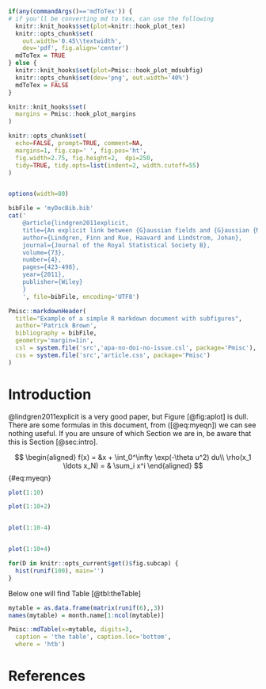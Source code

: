 ```r

if(any(commandArgs()=='mdToTex')) {
# if you'll be converting md to tex, can use the following
  knitr::knit_hooks$set(plot=knitr::hook_plot_tex)  
  knitr::opts_chunk$set(
    out.width='0.45\\textwidth', 
    dev='pdf', fig.align='center')
  mdToTex = TRUE
} else {
  knitr::knit_hooks$set(plot=Pmisc::hook_plot_mdsubfig)
  knitr::opts_chunk$set(dev='png', out.width='40%')
  mdToTex = FALSE
}

knitr::knit_hooks$set(
  margins = Pmisc::hook_plot_margins
)

knitr::opts_chunk$set(
  echo=FALSE, prompt=TRUE, comment=NA,
  margins=1, fig.cap=' ', fig.pos='ht',
  fig.width=2.75, fig.height=2,  dpi=250, 
  tidy=TRUE, tidy.opts=list(indent=2, width.cutoff=55)
)


options(width=80)

bibFile = 'myDocBib.bib'
cat('
    @article{lindgren2011explicit,
    title={An explicit link between {G}aussian fields and {G}aussian {M}arkov random fields the stochastic partial differential equation approach},
    author={Lindgren, Finn and Rue, Haavard and Lindstrom, Johan},
    journal={Journal of the Royal Statistical Society B},
    volume={73},
    number={4},
    pages={423-498},
    year={2011},
    publisher={Wiley}
    }
    ', file=bibFile, encoding='UTF8')

```


	
```r
Pmisc::markdownHeader(
  title="Example of a simple R markdown document with subfigures", 		
  author='Patrick Brown',
  bibliography = bibFile,
  geometry='margin=1in',
  csl = system.file('src','apa-no-doi-no-issue.csl', package='Pmisc'),
  css = system.file('src','article.css', package='Pmisc')
)
```


# Introduction {#sec:intro}


@lindgren2011explicit is a very good paper, but Figure [@fig:aplot] is dull.
There are some formulas in this document, from ([@eq:myeqn]) we can see
nothing useful.  If you are unsure of which Section we are in, be aware that
this is Section [@sec:intro].


$$
\begin{aligned}
f(x) = &x + \int_0^\infty \exp(-\theta u^2) du\\
\rho(x_1 \ldots x_N) = & \sum_i x^i
\end{aligned}
$$ {#eq:myeqn}


```r
plot(1:10)

plot(1:10+2)


plot(1:10-4)


plot(1:10+4)
```


```r

for(D in knitr::opts_current$get()$fig.subcap) {
  hist(runif(100), main='')
}
```

Below one will find Table [@tbl:theTable]

```r

mytable = as.data.frame(matrix(runif(6),,3))
names(mytable) = month.name[1:ncol(mytable)]

Pmisc::mdTable(x=mytable, digits=3,
  caption = 'the table', caption.loc='bottom', 
  where = 'htb')

```

# References

